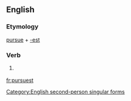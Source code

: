 ==English==

===Etymology===
[[pursue]] + [[-est]]

===Verb===
{{en-verb form}}

# {{context|archaic|lang=en}} {{form of|Second-person singular simple present form|pursue|lang=en}}

[[Category:English second-person singular forms]]

[[fr:pursuest]]